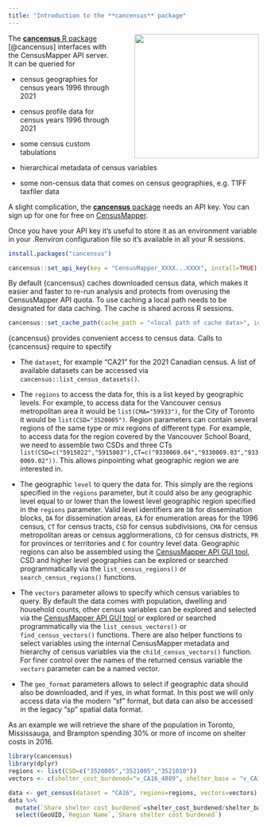 ```yaml
---
title: "Introduction to the **cancensus** package"
---
```


![](images/cancensus-sticker.png){#cancensus-logo style="float:right;margin-left:3em;" fig-alt="cancensus" width="250"}

The [**cancensus** R package](https://mountainmath.github.io/cancensus/) [@cancensus] interfaces with the CensusMapper API server. It can be queried for

-   census geographies for census years 1996 through 2021

-   census profile data for census years 1996 through 2021

-   some census custom tabulations

-   hierarchical metadata of census variables

-   some non-census data that comes on census geographies, e.g. T1FF taxfiler data

A slight complication, the [**cancensus** package](https://mountainmath.github.io/cancensus/) needs an API key. You can sign up for one for free on [CensusMapper](https://censusmapper.ca/users/sign_up).

Once you have your API key it's useful to store it as an environment variable in your .Renviron configuration file so it's available in all your R sessions.

```r
install.packages("cancensus")

cancensus::set_api_key(key = "CensusMapper_XXXX...XXXX", install=TRUE)
```

By default {cancensus} caches downloaded census data, which makes it easier and faster to re-run analysis and protects from overusing the CensusMapper API quota. To use caching a local path needs to be designated for data caching. The cache is shared across R sessions.

```r
cancensus::set_cache_path(cache_path = "<local path of cache data>", install=TRUE)
```

{cancensus} provides convenient access to census data. Calls to {cancensus} require to spectify

-   The `dataset`, for example "CA21" for the 2021 Canadian census. A list of available datasets can be accessed via `cancensus::list_census_datasets()`.

-   The `regions` to access the data for, this is a list keyed by geographic levels. For example, to access data for the Vancouver census metropolitan area it would be `list(CMA="59933")`, for the City of Toronto it would be `list(CSD="3520005")`. Region parameters can contain several regions of the same type or mix regions of different type. For example, to access data for the region covered by the Vancouver School Board, we need to assemble two CSDs and three CTs `list(CSD=c("5915022","5915803"),CT=c("9330069.04","9330069.03","9330069.02"))`. This allows pinpointing what geographic region we are interested in.

-   The geographic `level` to query the data for. This simply are the regions specified in the `regions` parameter, but it could also be any geographic level equal to or lower than the lowest level geographic region specified in the `regions` parameter. Valid level identifiers are `DB` for dissemination blocks, `DA` for dissemination areas, `EA` for enumeration areas for the 1996 census, `CT` for census tracts, `CSD` for census subdivisions, `CMA` for census metropolitan areas or census agglormerations, `CD` for census districts, `PR` for provinces or territories and `C` for country level data. Geographic regions can also be assembled using the [CensusMapper API GUI tool](http://censusmapper.ca/api#api_region), CSD and higher level geographies can be explored or searched programmatically via the `list_census_regions()` or `search_census_regions()` functions.

-   The `vectors` parameter allows to specify which census variables to query. By default the data comes with population, dwelling and household counts, other census variables can be explored and selected via the [CensusMapper API GUI tool](http://localhost:3000/api#api_variable) or explored or searched programmatically via the `list_census_vectors()` or `find_census_vectors()` functions. There are also helper functions to select variables using the internal CensusMapper metadata and hierarchy of census variables via the `child_census_vectors()` function. For finer control over the names of the returned census variable the `vectors` parameter can be a named vector.

-   The `geo_format` parameters allows to select if geographic data should also be downloaded, and if yes, in what format. In this post we will only access data via the modern "sf" format, but data can also be accessed in the legacy "sp" spatial data format.

As an example we will retrieve the share of the population in Toronto, Mississauga, and Brampton spending 30% or more of income on shelter costs in 2016.

```r
library(cancensus)
library(dplyr)
regions <- list(CSD=c("3520005","3521005","3521010"))
vectors <- c(shelter_cost_burdened="v_CA16_4889", shelter_base = "v_CA16_4886")

data <- get_census(dataset = "CA16", regions=regions, vectors=vectors)
data %>% 
  mutate(`Share shelter cost burdened`=shelter_cost_burdened/shelter_base) |>
  select(GeoUID,`Region Name`,`Share shelter cost burdened`)
```
